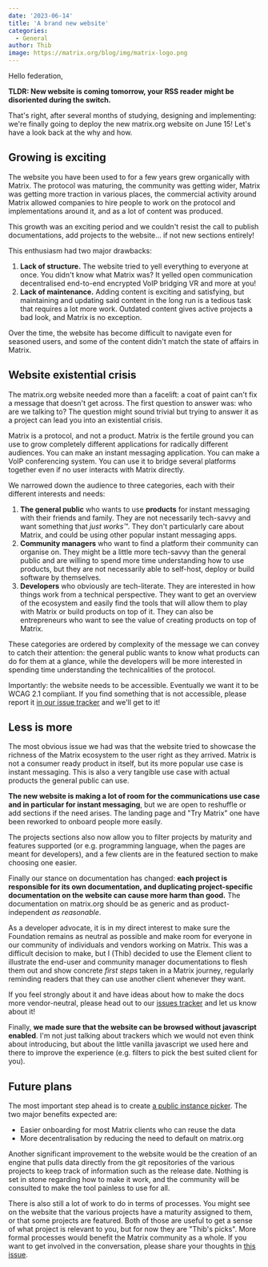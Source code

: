 ```yaml
---
date: '2023-06-14'
title: 'A brand new website'
categories:
  - General
author: Thib
image: https://matrix.org/blog/img/matrix-logo.png
---
```


Hello federation,

**TLDR: New website is coming tomorrow, your RSS reader might be disoriented during the switch.**

That's right, after several months of studying, designing and implementing: we're finally going to deploy the new matrix.org website on June 15! Let's have a look back at the why and how.

## Growing is exciting

The website you have been used to for a few years grew organically with Matrix. The protocol was maturing, the community was getting wider, Matrix was getting more traction in various places, the commercial activity around Matrix allowed companies to hire people to work on the protocol and implementations around it, and as a lot of content was produced.

This growth was an exciting period and we couldn't resist the call to publish documentations, add projects to the website… if not new sections entirely!

This enthusiasm had two major drawbacks:

1. **Lack of structure.** The website tried to yell everything to everyone at once. You didn't know what Matrix was? It yelled open communication decentralised end-to-end encrypted VoIP bridging VR and more at you!
2. **Lack of maintenance.** Adding content is exciting and satisfying, but maintaining and updating said content in the long run is a tedious task that requires a lot more work. Outdated content gives active projects a bad look, and Matrix is no exception.

Over the time, the website has become difficult to navigate even for seasoned users, and some of the content didn't match the state of affairs in Matrix.

## Website existential crisis

The matrix.org website needed more than a facelift: a coat of paint can't fix a message that doesn't get across. The first question to answer was: who are we talking to? The question might sound trivial but trying to answer it as a project can lead you into an existential crisis.

Matrix is a protocol, and not a product. Matrix is the fertile ground you can use to grow completely different applications for radically different audiences. You can make an instant messaging application. You can make a VoIP conferencing system. You can use it to bridge several platforms together even if no user interacts with Matrix directly.

We narrowed down the audience to three categories, each with their different interests and needs:

1. **The general public** who wants to use **products** for instant messaging with their friends and family. They are not necessarily tech-savvy and want something that _just works™_. They don't particularly care about Matrix, and could be using other popular instant messaging apps.
2. **Community managers** who want to find a platform their community can organise on. They might be a little more tech-savvy than the general public and are willing to spend more time understanding how to use products, but they are not necessarily able to self-host, deploy or build software by themselves.
3. **Developers** who obviously are tech-literate. They are interested in how things work from a technical perspective. They want to get an overview of the ecosystem and easily find the tools that will allow them to play with Matrix or build products on top of it. They can also be entrepreneurs who want to see the value of creating products on top of Matrix.

These categories are ordered by complexity of the message we can convey to catch their attention: the general public wants to know what products can do for them at a glance, while the developers will be more interested in spending time understanding the technicalities of the protocol.

Importantly: the website needs to be accessible. Eventually we want it to be WCAG 2.1 compliant. If you find something that is not accessible, please report it [in our issue tracker](https://github.com/matrix-org/matrix.org/issues) and we'll get to it!

## Less is more

The most obvious issue we had was that the website tried to showcase the richness of the Matrix ecosystem to the user right as they arrived. Matrix is not a consumer ready product in itself, but its more popular use case is instant messaging. This is also a very tangible use case with actual products the general public can use.

**The new website is making a lot of room for the communications use case and in particular for instant messaging**, but we are open to reshuffle or add sections if the need arises. The landing page and "Try Matrix" one have been reworked to onboard people more easily.

The projects sections also now allow you to filter projects by maturity and features supported (or e.g. programming language, when the pages are meant for developers), and a few clients are in the featured section to make choosing one easier.

Finally our stance on documentation has changed: **each project is responsible for its own documentation, and duplicating project-specific documentation on the website can cause more harm than good.** The documentation on matrix.org should be as generic and as product-independent _as reasonable_.

As a developer advocate, it is in my direct interest to make sure the Foundation remains as neutral as possible and make room for everyone in our community of individuals and vendors working on Matrix. This was a difficult decision to make, but I (Thib) decided to use the Element client to illustrate the end-user and community manager documentations to flesh them out and show concrete _first steps_ taken in a Matrix journey, regularly reminding readers that they can use another client whenever they want.

If you feel strongly about it and have ideas about how to make the docs more vendor-neutral, please head out to our [issues tracker](https://github.com/matrix-org/matrix.org/issues) and let us know about it!

Finally, **we made sure that the website can be browsed without javascript enabled**. I'm not just talking about trackers which we would not even think about introducing, but about the little vanilla javascript we used here and there to improve the experience (e.g. filters to pick the best suited client for you).

## Future plans

The most important step ahead is to create [a public instance picker](https://github.com/matrix-org/matrix.org/issues/1570). The two major benefits expected are:

- Easier onboarding for most Matrix clients who can reuse the data
- More decentralisation by reducing the need to default on matrix.org

Another significant improvement to the website would be the creation of an engine that pulls data directly from the git repositories of the various projects to keep track of information such as the release date. Nothing is set in stone regarding how to make it work, and the community will be consulted to make the tool painless to use for all.

There is also still a lot of work to do in terms of processes. You might see on the website that the various projects have a maturity assigned to them, or that some projects are featured. Both of those are useful to get a sense of what project is relevant to you, but for now they are "Thib's picks". More formal processes would benefit the Matrix community as a whole. If you want to get involved in the conversation, please share your thoughts in [this issue](https://github.com/matrix-org/matrix.org/issues/1584).
